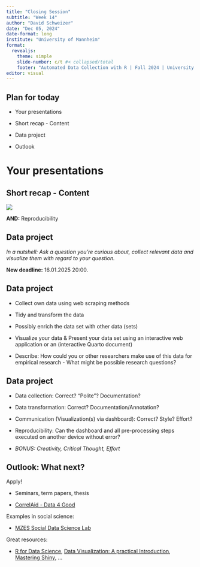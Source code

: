 ```yaml
---
title: "Closing Session"
subtitle: "Week 14"
author: "David Schweizer"
date: "Dec 05, 2024"
date-format: long
institute: "University of Mannheim"
format: 
  revealjs:
    theme: simple
    slide-number: c/t #< collapsed/total
    footer: "Automated Data Collection with R | Fall 2024 | University of Mannheim"
editor: visual
---
```


## Plan for today

-   Your presentations

-   Short recap - Content

-   Data project

-   Outlook

# Your presentations

## Short recap - Content

![](workflow.png)

**AND:** Reproducibility

## Data project

*In a nutshell: Ask a question you’re curious about, collect relevant data and visualize them with regard to your question.*

**New deadline:** 16.01.2025 20:00.

## Data project

-   Collect own data using web scraping methods

-   Tidy and transform the data

-   Possibly enrich the data set with other data (sets)

-   Visualize your data & Present your data set using an interactive web application or an (interactive Quarto document)

-   Describe: How could you or other researchers make use of this data for empirical research - What might be possible research questions?

## Data project

-   Data collection: Correct? “Polite”? Documentation?

-   Data transformation: Correct? Documentation/Annotation?

-   Communication (Visualization(s) via dashboard): Correct? Style? Effort?

-   Reproducibility: Can the dashboard and all pre-processing steps executed on another device without error?

-   *BONUS: Creativity, Critical Thought, Effort*

## Outlook: What next?

Apply!

-   Seminars, term papers, thesis

-   [CorrelAid - Data 4 Good](https://www.correlaid.org/)

Examples in social science:

-   [MZES Social Data Science Lab](https://www.mzes.uni-mannheim.de/socialsciencedatalab/page/about/)

Great resources:

-   [R for Data Science](https://r4ds.hadley.nz/), [Data Visualization: A practical Introduction](https://socviz.co/), [Mastering Shiny](https://mastering-shiny.org/), ...
